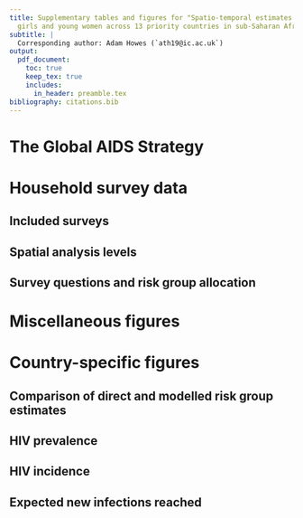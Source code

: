 ```yaml
---
title: Supplementary tables and figures for "Spatio-temporal estimates of HIV risk group proportions for adolescent
  girls and young women across 13 priority countries in sub-Saharan Africa"
subtitle: |
  Corresponding author: Adam Howes (`ath19@ic.ac.uk`)
output:
  pdf_document:
    toc: true
    keep_tex: true
    includes:
      in_header: preamble.tex
bibliography: citations.bib
---
```


\clearpage

<!-- So that the tables and figures in this appendix are prefixed by "B." -->
\setcounter{table}{0}  
\renewcommand{\thetable}{B.\arabic{table}} 
\setcounter{figure}{0} 
\renewcommand{\thefigure}{B.\arabic{figure}}

# The Global AIDS Strategy

\begin{table}[h]
\centering
\begin{tabularx}{\textwidth}{lX}
\toprule
Prioritisation strata & Criterion \\
\midrule
Low & 0.3-1.0\% incidence and low-risk behaviour, or $<$0.3\% incidence and high-risk behaviour \\
Moderate & 1.0-3.0\% incidence and low-risk behaviour, or 0.3-1.0\% incidence and high-risk behaviour \\
High & 1.0-3.0\% incidence and high-risk behaviour \\
Very high & $>$3.0\% incidence \\
\bottomrule
\end{tabularx}
\caption{Prioritisation strata.}
\label{tab:unaids-strategy-prioritisation}
\end{table}

\begin{table}[h]
\centering
\begin{tabularx}{\textwidth}{lX}
\toprule
Intervention & Details \\
\midrule
STI screening and treatment & (Remain to be filled in: describe targets and commitments in terms of each prioritisation strata) \\
PrEP use & (As above) \\
Access to PEP & (As above) \\
Comprehensive sexuality education & (As above) \\
Economic empowerment & (As above) \\
\bottomrule
\end{tabularx}
\caption{Targets and commitments.}
\label{tab:unaids-strategy-targets}
\end{table}

\clearpage

# Household survey data

## Included surveys

\begin{longtable}{rlrcrrrr}
\toprule
\multicolumn{1}{l}{} &  &  &  & \multicolumn{4}{c}{Sample size} \\ 
\cmidrule(lr){5-8}
\multicolumn{1}{l}{} & Type & Year & Transactional sex question & 15-19 & 20-24 & 25-29 & Total \\ 
\midrule
\multicolumn{1}{l}{Botswana} \\ 
\midrule
 & BAIS & 2013 & \cmark & 557 & 588 & 649 & 1794 \\ 
Total &  &  &  & $557$ & $588$ & $649$ & $1794$ \\ 
\midrule
\multicolumn{1}{l}{Cameroon} \\ 
\midrule
 & DHS & 2004 & \xmark & 2675 & 2207 & 1732 & 6614 \\ 
 & DHS & 2011 & \xmark & 3588 & 3115 & 2655 & 9358 \\ 
 & PHIA & 2017 & \xmark & 2620 & 2339 & 2259 & 7218 \\ 
 & DHS & 2018 & \cmark & 3349 & 2463 & 2345 & 8157 \\ 
Total &  &  &  & $12232$ & $10124$ & $8991$ & $31347$ \\ 
\midrule
\multicolumn{1}{l}{Kenya} \\ 
\midrule
 & DHS & 2003 & \xmark & 1819 & 1709 & 1391 & 4919 \\ 
 & DHS & 2008 & \xmark & 1767 & 1743 & 1419 & 4929 \\ 
 & DHS & 2014 & \xmark & 2861 & 2534 & 2858 & 8253 \\ 
Total &  &  &  & $6447$ & $5986$ & $5668$ & $18101$ \\ 
\midrule
\multicolumn{1}{l}{Lesotho} \\ 
\midrule
 & DHS & 2004 & \xmark & 1761 & 1455 & 1026 & 4242 \\ 
 & DHS & 2009 & \xmark & 1833 & 1543 & 1194 & 4570 \\ 
 & DHS & 2014 & \xmark & 1537 & 1292 & 1067 & 3896 \\ 
 & PHIA & 2017 & \cmark & 1156 & 1202 & 1054 & 3412 \\ 
Total &  &  &  & $6287$ & $5492$ & $4341$ & $16120$ \\ 
\midrule
\multicolumn{1}{l}{Mozambique} \\ 
\midrule
 & AIS & 2009 & \xmark & 1031 & 1106 & 987 & 3124 \\ 
 & DHS & 2011 & \xmark & 2932 & 2299 & 2206 & 7437 \\ 
 & AIS & 2015 & \xmark & 1552 & 1389 & 1080 & 4021 \\ 
Total &  &  &  & $5515$ & $4794$ & $4273$ & $14582$ \\ 
\midrule
\multicolumn{1}{l}{Malawi} \\ 
\midrule
 & DHS & 2000 & \xmark & 2914 & 2998 & 2358 & 8270 \\ 
 & DHS & 2004 & \xmark & 2407 & 2823 & 2135 & 7365 \\ 
 & DHS & 2010 & \xmark & 5031 & 4387 & 4309 & 13727 \\ 
 & DHS & 2015 & \cmark & 5273 & 5094 & 3976 & 14343 \\ 
 & PHIA & 2016 & \cmark & 1646 & 1934 & 1511 & 5091 \\ 
Total &  &  &  & $17271$ & $17236$ & $14289$ & $48796$ \\ 
\midrule
\multicolumn{1}{l}{Namibia} \\ 
\midrule
 & DHS & 2000 & \xmark & 1427 & 1313 & 1098 & 3838 \\ 
 & DHS & 2006 & \xmark & 2203 & 1869 & 1544 & 5616 \\ 
 & DHS & 2013 & \xmark & 1852 & 1709 & 1481 & 5042 \\ 
 & PHIA & 2017 & \cmark & 1491 & 1525 & 1370 & 4386 \\ 
Total &  &  &  & $6973$ & $6416$ & $5493$ & $18882$ \\ 
\midrule
\multicolumn{1}{l}{Eswatini} \\ 
\midrule
 & DHS & 2006 & \xmark & 1265 & 1027 & 731 & 3023 \\ 
 & PHIA & 2017 & \xmark & 1031 & 895 & 811 & 2737 \\ 
Total &  &  &  & $2296$ & $1922$ & $1542$ & $5760$ \\ 
\midrule
\multicolumn{1}{l}{Tanzania} \\ 
\midrule
 & AIS & 2003 & \xmark & 1466 & 1377 & 1270 & 4113 \\ 
 & AIS & 2007 & \xmark & 2137 & 1676 & 1509 & 5322 \\ 
 & DHS & 2010 & \xmark & 2221 & 1860 & 1613 & 5694 \\ 
 & AIS & 2012 & \xmark & 2474 & 1923 & 1815 & 6212 \\ 
 & PHIA & 2016 & \cmark & 2999 & 2845 & 2521 & 8365 \\ 
Total &  &  &  & $11297$ & $9681$ & $8728$ & $29706$ \\ 
\midrule
\multicolumn{1}{l}{Uganda} \\ 
\midrule
 & DHS & 2000 & \xmark & 1687 & 1541 & 1326 & 4554 \\ 
 & DHS & 2006 & \xmark & 1948 & 1660 & 1404 & 5012 \\ 
 & AIS & 2011 & \xmark & 2451 & 2164 & 1921 & 6536 \\ 
 & DHS & 2011 & \xmark & 2025 & 1664 & 1614 & 5303 \\ 
 & DHS & 2016 & \cmark & 4276 & 3782 & 3014 & 11072 \\ 
 & PHIA & 2016 & \xmark & 3289 & 3059 & 2574 & 8922 \\ 
\midrule 
Total &  &  &  & $15676$ & $13870$ & $11853$ & $41399$ \\ 
\midrule
\multicolumn{1}{l}{South Africa} \\ 
\midrule
 & DHS & 2016 & \cmark & 1505 & 1408 & 1397 & 4310 \\ 
Total &  &  &  & $1505$ & $1408$ & $1397$ & $4310$ \\ 
\midrule
\multicolumn{1}{l}{Zambia} \\ 
\midrule
 & DHS & 2007 & \xmark & 1598 & 1405 & 1373 & 4376 \\ 
 & DHS & 2013 & \xmark & 3685 & 3036 & 2789 & 9510 \\ 
 & PHIA & 2016 & \cmark & 2120 & 2045 & 1619 & 5784 \\ 
 & DHS & 2018 & \cmark & 3112 & 2687 & 2166 & 7965 \\ 
Total &  &  &  & $10515$ & $9173$ & $7947$ & $27635$ \\ 
\midrule
\multicolumn{1}{l}{Zimbabwe} \\ 
\midrule
 & DHS & 1999 & \xmark & 1467 & 1230 & 1011 & 3708 \\ 
 & DHS & 2005 & \xmark & 2128 & 1943 & 1438 & 5509 \\ 
 & DHS & 2010 & \xmark & 1963 & 1796 & 1679 & 5438 \\ 
 & DHS & 2015 & \cmark & 2154 & 1777 & 1646 & 5577 \\ 
 & PHIA & 2016 & \cmark & 2114 & 1817 & 1573 & 5504 \\ 
Total &  &  &  & $9826$ & $8563$ & $7347$ & $25736$ \\ 
\midrule 
\midrule 
Total &  &  &  & $106397$ & $95253$ & $82518$ & $284168$ \\ 
\bottomrule
\caption{All of the surveys that we used in our analysis and their sample sizes, disaggregated by respondent age.}
\label{tab:surveys-used}
\end{longtable}

\begin{table}[h]
\centering
\begin{tabularx}{\textwidth}{lX}
\toprule
Survey & Exclusion reason \\ 
 \midrule
MOZ2003DHS & No GPS coordinates available to place survey clusters within districts. \\
TZA2015DHS & Insufficient sexual behaviour questions. \\
UGA2004AIS & Unable to download region boundaries. \\
ZMB2002DHS & No GPS coordinates available to place survey clusters within districts. \\
\bottomrule
\end{tabularx}
\label{tab:surveys-excluded}
\caption{All of that surveys that were excluded from our analysis.}
\end{table}

\clearpage

## Spatial analysis levels

\begin{table}[h]
\centering
\begin{tabularx}{\textwidth}{lXX}
\toprule
Country & Number of areas & Analysis level \\ 
\midrule
Botswana & 27 & 3 \\ 
Cameroon & 58 & 2 \\ 
Kenya & 47 & 2 \\ 
Lesotho & 10 & 1 \\ 
Mozambique & 161 & 3 \\ 
Malawi & 33 & 5 \\ 
Namibia & 38 & 2 \\ 
Eswatini & 4 & 1 \\ 
Tanzania & 195 & 4 \\ 
Uganda & 136 & 3 \\ 
South Africa & 52 & 2 \\ 
Zambia & 116 & 2 \\ 
Zimbabwe & 63 & 2 \\ 
\bottomrule
\end{tabularx}
\label{tab:area-levels}
\caption{The numer of areas and analysis levels for each country that were used in our analysis.}
\end{table}

\clearpage

## Survey questions and risk group allocation

\begin{table}[h]
\centering
\begin{tabularx}{\textwidth}{lX}
\toprule
Variable(s) & Description \\
\midrule
\texttt{v501} & Current marital status of the respondent. \\
\texttt{v529} & Computed time since last sexual intercourse. \\
\texttt{v531} & Age at first sexual intercourse--imputed. \\
\texttt{v766b} & Number of sexual partners during the last 12 months (including husband). \\
\texttt{v767[a, b, c]} & Relationship with last three sexual partners. Options are: spouse, boyfriend not living with respondent, other friend, casual acquaintance, relative, commercial sex worker, live-in partner, other. \\
\texttt{v791a} & Had sex in return for gifts, cash or anything else in the past 12 months. Asked only to women 15-24 who are not in a union. \\
\bottomrule
\end{tabularx}
\caption{AIS, BAIS and DHS survey questions.}
\end{table}

\begin{table}[h]
\centering
\begin{tabularx}{\textwidth}{lX}
\toprule
Variable(s) & Description \\
\midrule
\texttt{part12monum} & Number of sexual partners during the last 12 months (including husband). \\
\texttt{part12modkr} & Reason for leaving \texttt{part12monum} blank. \\
\texttt{partlivew[1, 2, 3]} & Does the person you had sex with live in this household? \\
\texttt{partrelation[1, 2, 3]} & Relationship with last three sexual partners. Options are: husband, live-in partner, partner (not living with), ex-spouse/partner, friend/acquaintance, sex worker, sex worker client, stranger, other, don't know, refused. \\
\texttt{sellsx12mo} & Had sex for money and/or gifts in the last 12 months. \\
\texttt{buysx12mo} & Paid money or given gifts for sex in the last 12 months. \\
\bottomrule
\end{tabularx}
\caption{PHIA survey questions.}
\end{table}

\begin{figure}[h]
    \centering
    \includegraphics{depends/category-flowchart.jpeg}
    \caption{Flowchart describing allocation of respondents to risk groups.}
    \label{fig:category-flowchart}
\end{figure}

\clearpage

# Miscellaneous figures

<!-- Might find a home for these. -->

\begin{figure}[h]
\centering
\makebox[\textwidth][c]{\includegraphics{depends/model-direct-benefits.jpeg}}
\caption{Illustration our model results for AGYW 20-24 in Tanzania in 2010 in the cohabiting risk group. Compared to the direct survey results, our spatio-temporally smoothed estimates more plausibly represent district-level heterogeneity, as well as imputing any districts with missing data.}
\label{fig:model-direct-benefits}
\end{figure}

\begin{figure}[h]
    \centering
    \makebox[\textwidth][c]{\includegraphics{depends/aaa-variance-proportions.jpeg}}
    \caption{Proportion of variance explained by each random effect (Sobol' indices) when the multinomial regression model is fit to each country individually. In this setting, country-category random effects are not included in the model and year-category random effects are replaced by survey-category random effects (for countries with surveys in multiple years). Countries are ordered by the proportion of their variance which is explained by the area-category random effects.}
\label{fig:aaa-variance-proportions}
\end{figure}


\begin{figure}[h]
\centering
\makebox[\textwidth][c]{\includegraphics{depends/age-variation.jpeg}}
\caption{The posterior density of national-level risk group proportions by age, illustrating the bi-modality of the cohabiting partner and non-regular and multiple partner(s) risk groups.}
\label{fig:age-variation}
\end{figure}

\clearpage

# Country-specific figures

## Comparison of direct and modelled risk group estimates

\begin{figure}[h]
\centering
\makebox[\textwidth][c]{\includegraphics{depends/temporal-interpolation-ribbon-1.jpeg}}
\caption{Comparison of modelled and direct national-level estimates in 1999-2018 in Botswana. Estimates are described as "partially direct" when there are no surveys containing a transactional sex question in a country-age-group and we instead used modelled logistic regression estimates to differentiate the direct estimates.}
\label{fig:temporal-interpolation-ribbon-1}
\end{figure}

\begin{figure}[h]
\centering
\makebox[\textwidth][c]{\includegraphics{depends/temporal-interpolation-ribbon-2.jpeg}}
\caption{Comparison of modelled and direct national-level estimates in 1999-2018 in Cameroon. Estimates are described as "partially direct" when there are no surveys containing a transactional sex question in a country-age-group and we instead used modelled logistic regression estimates to differentiate the direct estimates.}
\label{fig:temporal-interpolation-ribbon-2}
\end{figure}

\begin{figure}[h]
\centering
\makebox[\textwidth][c]{\includegraphics{depends/temporal-interpolation-ribbon-3.jpeg}}
\caption{Comparison of modelled and direct national-level estimates in 1999-2018 in Kenya. Estimates are described as "partially direct" when there are no surveys containing a transactional sex question in a country-age-group and we instead used modelled logistic regression estimates to differentiate the direct estimates.}
\label{fig:temporal-interpolation-ribbon-3}
\end{figure}

\begin{figure}[h]
\centering
\makebox[\textwidth][c]{\includegraphics{depends/temporal-interpolation-ribbon-4.jpeg}}
\caption{Comparison of modelled and direct national-level estimates in 1999-2018 in Lesotho. Estimates are described as "partially direct" when there are no surveys containing a transactional sex question in a country-age-group and we instead used modelled logistic regression estimates to differentiate the direct estimates.}
\label{fig:temporal-interpolation-ribbon-4}
\end{figure}

\begin{figure}[h]
\centering
\makebox[\textwidth][c]{\includegraphics{depends/temporal-interpolation-ribbon-5.jpeg}}
\caption{Comparison of modelled and direct national-level estimates in 1999-2018 in Mozambique. Estimates are described as "partially direct" when there are no surveys containing a transactional sex question in a country-age-group and we instead used modelled logistic regression estimates to differentiate the direct estimates.}
\label{fig:temporal-interpolation-ribbon-5}
\end{figure}

\begin{figure}[h]
\centering
\makebox[\textwidth][c]{\includegraphics{depends/temporal-interpolation-ribbon-6.jpeg}}
\caption{Comparison of modelled and direct national-level estimates in 1999-2018 in Malawi. Estimates are described as "partially direct" when there are no surveys containing a transactional sex question in a country-age-group and we instead used modelled logistic regression estimates to differentiate the direct estimates.}
\label{fig:temporal-interpolation-ribbon-6}
\end{figure}

\begin{figure}[h]
\centering
\makebox[\textwidth][c]{\includegraphics{depends/temporal-interpolation-ribbon-7.jpeg}}
\caption{Comparison of modelled and direct national-level estimates in 1999-2018 in Namibia. Estimates are described as "partially direct" when there are no surveys containing a transactional sex question in a country-age-group and we instead used modelled logistic regression estimates to differentiate the direct estimates.}
\label{fig:temporal-interpolation-ribbon-7}
\end{figure}

\begin{figure}[h]
\centering
\makebox[\textwidth][c]{\includegraphics{depends/temporal-interpolation-ribbon-8.jpeg}}
\caption{Comparison of modelled and direct national-level estimates in 1999-2018 in Eswatini. Estimates are described as "partially direct" when there are no surveys containing a transactional sex question in a country-age-group and we instead used modelled logistic regression estimates to differentiate the direct estimates.}
\label{fig:temporal-interpolation-ribbon-8}
\end{figure}

\begin{figure}[h]
\centering
\makebox[\textwidth][c]{\includegraphics{depends/temporal-interpolation-ribbon-9.jpeg}}
\caption{Comparison of modelled and direct national-level estimates in 1999-2018 in Tanzania. Estimates are described as "partially direct" when there are no surveys containing a transactional sex question in a country-age-group and we instead used modelled logistic regression estimates to differentiate the direct estimates.}
\label{fig:temporal-interpolation-ribbon-9}
\end{figure}

\begin{figure}[h]
\centering
\makebox[\textwidth][c]{\includegraphics{depends/temporal-interpolation-ribbon-10.jpeg}}
\caption{Comparison of modelled and direct national-level estimates in 1999-2018 in Uganda. Estimates are described as "partially direct" when there are no surveys containing a transactional sex question in a country-age-group and we instead used modelled logistic regression estimates to differentiate the direct estimates.}
\label{fig:temporal-interpolation-ribbon-10}
\end{figure}

\begin{figure}[h]
\centering
\makebox[\textwidth][c]{\includegraphics{depends/temporal-interpolation-ribbon-11.jpeg}}
\caption{Comparison of modelled and direct national-level estimates in 1999-2018 in South Africa. Estimates are described as "partially direct" when there are no surveys containing a transactional sex question in a country-age-group and we instead used modelled logistic regression estimates to differentiate the direct estimates.}
\label{fig:temporal-interpolation-ribbon-11}
\end{figure}

\begin{figure}[h]
\centering
\makebox[\textwidth][c]{\includegraphics{depends/temporal-interpolation-ribbon-12.jpeg}}
\caption{Comparison of modelled and direct national-level estimates in 1999-2018 in Zambia. Estimates are described as "partially direct" when there are no surveys containing a transactional sex question in a country-age-group and we instead used modelled logistic regression estimates to differentiate the direct estimates.}
\label{fig:temporal-interpolation-ribbon-12}
\end{figure}

\begin{figure}[h]
\centering
\makebox[\textwidth][c]{\includegraphics{depends/temporal-interpolation-ribbon-13.jpeg}}
\caption{Comparison of modelled and direct national-level estimates in 1999-2018 in Zimbabwe. Estimates are described as "partially direct" when there are no surveys containing a transactional sex question in a country-age-group and we instead used modelled logistic regression estimates to differentiate the direct estimates.}
\label{fig:temporal-interpolation-ribbon-13}
\end{figure}

\clearpage

## HIV prevalence

\begin{figure}[h]
    \centering
    \makebox[\textwidth][c]{\includegraphics{depends/prev-district-sexbehav-logit-1.jpeg}}
    \caption{District-level HIV prevalence for each of the risk groups in 2018 in Botswana.}
    \label{fig:prevalence-district-sexbehav-1}
\end{figure}

\begin{figure}[h]
    \centering
    \makebox[\textwidth][c]{\includegraphics{depends/prev-district-sexbehav-logit-2.jpeg}}
    \caption{District-level HIV prevalence for each of the risk groups in 2018 in Cameroon.}
    \label{fig:prevalence-district-sexbehav-2}
\end{figure}

\begin{figure}[h]
    \centering
    \makebox[\textwidth][c]{\includegraphics{depends/prev-district-sexbehav-logit-3.jpeg}}
    \caption{District-level HIV prevalence for each of the risk groups in 2018 in Kenya.}
    \label{fig:prevalence-district-sexbehav-3}
\end{figure}

\begin{figure}[h]
    \centering
    \makebox[\textwidth][c]{\includegraphics{depends/prev-district-sexbehav-logit-4.jpeg}}
    \caption{District-level HIV prevalence for each of the risk groups in 2018 in Lesotho.}
    \label{fig:prevalence-district-sexbehav-4}
\end{figure}

\begin{figure}[h]
    \centering
    \makebox[\textwidth][c]{\includegraphics{depends/prev-district-sexbehav-logit-5.jpeg}}
    \caption{District-level HIV prevalence for each of the risk groups in 2018 in Mozambique.}
    \label{fig:prevalence-district-sexbehav-5}
\end{figure}

\begin{figure}[h]
    \centering
    \makebox[\textwidth][c]{\includegraphics{depends/prev-district-sexbehav-logit-6.jpeg}}
    \caption{District-level HIV prevalence for each of the risk groups in 2018 in Malawi.}
    \label{fig:prevalence-district-sexbehav-6}
\end{figure}

\begin{figure}[h]
    \centering
    \makebox[\textwidth][c]{\includegraphics{depends/prev-district-sexbehav-logit-7.jpeg}}
    \caption{District-level HIV prevalence for each of the risk groups in 2018 in Namibia.}
    \label{fig:prevalence-district-sexbehav-7}
\end{figure}

\begin{figure}[h]
    \centering
    \makebox[\textwidth][c]{\includegraphics{depends/prev-district-sexbehav-logit-8.jpeg}}
    \caption{District-level HIV prevalence for each of the risk groups in 2018 in Eswatini.}
    \label{fig:prevalence-district-sexbehav-8}
\end{figure}

\begin{figure}[h]
    \centering
    \makebox[\textwidth][c]{\includegraphics{depends/prev-district-sexbehav-logit-9.jpeg}}
    \caption{District-level HIV prevalence for each of the risk groups in 2018 in Tanzania.}
    \label{fig:prevalence-district-sexbehav-9}
\end{figure}

\begin{figure}[h]
    \centering
    \makebox[\textwidth][c]{\includegraphics{depends/prev-district-sexbehav-logit-10.jpeg}}
    \caption{District-level HIV prevalence for each of the risk groups in 2018 in Uganda.}
    \label{fig:prevalence-district-sexbehav-10}
\end{figure}

\begin{figure}[h]
    \centering
    \makebox[\textwidth][c]{\includegraphics{depends/prev-district-sexbehav-logit-11.jpeg}}
    \caption{District-level HIV prevalence for each of the risk groups in 2018 in South Africa.}
    \label{fig:prevalence-district-sexbehav-11}
\end{figure}

\begin{figure}[h]
    \centering
    \makebox[\textwidth][c]{\includegraphics{depends/prev-district-sexbehav-logit-12.jpeg}}
    \caption{District-level HIV prevalence for each of the risk groups in 2018 in Zambia.}
    \label{fig:prevalence-district-sexbehav-12}
\end{figure}

\begin{figure}[h]
    \centering
    \makebox[\textwidth][c]{\includegraphics{depends/prev-district-sexbehav-logit-13.jpeg}}
    \caption{District-level HIV prevalence for each of the risk groups in 2018 in Zimbabwe.}
    \label{fig:prevalence-district-sexbehav-13}
\end{figure}

\clearpage

## HIV incidence

\begin{figure}[h]
    \centering
    \makebox[\textwidth][c]{\includegraphics{depends/incidence-district-sexbehav-1.jpeg}}
    \caption{District-level HIV incidence for each of the risk groups in 2018 in Botswana.}
    \label{fig:incidence-district-sexbehav-1}
\end{figure}

\begin{figure}[h]
    \centering
    \makebox[\textwidth][c]{\includegraphics{depends/incidence-district-sexbehav-2.jpeg}}
    \caption{District-level HIV incidence for each of the risk groups in 2018 in Cameroon.}
    \label{fig:incidence-district-sexbehav-2}
\end{figure}

\begin{figure}[h]
    \centering
    \makebox[\textwidth][c]{\includegraphics{depends/incidence-district-sexbehav-3.jpeg}}
    \caption{District-level HIV incidence for each of the risk groups in 2018 in Kenya.}
    \label{fig:incidence-district-sexbehav-3}
\end{figure}

\begin{figure}[h]
    \centering
    \makebox[\textwidth][c]{\includegraphics{depends/incidence-district-sexbehav-4.jpeg}}
    \caption{District-level HIV incidence for each of the risk groups in 2018 in Lesotho.}
    \label{fig:incidence-district-sexbehav-4}
\end{figure}

\begin{figure}[h]
    \centering
    \makebox[\textwidth][c]{\includegraphics{depends/incidence-district-sexbehav-5.jpeg}}
    \caption{District-level HIV incidence for each of the risk groups in 2018 in Mozambique.}
    \label{fig:incidence-district-sexbehav-5}
\end{figure}

\begin{figure}[h]
    \centering
    \makebox[\textwidth][c]{\includegraphics{depends/incidence-district-sexbehav-6.jpeg}}
    \caption{District-level HIV incidence for each of the risk groups in 2018 in Malawi.}
    \label{fig:incidence-district-sexbehav-6}
\end{figure}

\begin{figure}[h]
    \centering
    \makebox[\textwidth][c]{\includegraphics{depends/incidence-district-sexbehav-7.jpeg}}
    \caption{District-level HIV incidence for each of the risk groups in 2018 in Namibia.}
    \label{fig:incidence-district-sexbehav-7}
\end{figure}

\begin{figure}[h]
    \centering
    \makebox[\textwidth][c]{\includegraphics{depends/incidence-district-sexbehav-8.jpeg}}
    \caption{District-level HIV incidence for each of the risk groups in 2018 in Eswatini.}
    \label{fig:incidence-district-sexbehav-8}
\end{figure}

\begin{figure}[h]
    \centering
    \makebox[\textwidth][c]{\includegraphics{depends/incidence-district-sexbehav-9.jpeg}}
    \caption{District-level HIV incidence for each of the risk groups in 2018 in Tanzania.}
    \label{fig:incidence-district-sexbehav-9}
\end{figure}

\begin{figure}[h]
    \centering
    \makebox[\textwidth][c]{\includegraphics{depends/incidence-district-sexbehav-10.jpeg}}
    \caption{District-level HIV incidence for each of the risk groups in 2018 in Uganda.}
    \label{fig:incidence-district-sexbehav-10}
\end{figure}

\begin{figure}[h]
    \centering
    \makebox[\textwidth][c]{\includegraphics{depends/incidence-district-sexbehav-11.jpeg}}
    \caption{District-level HIV incidence for each of the risk groups in 2018 in South Africa.}
    \label{fig:incidence-district-sexbehav-11}
\end{figure}

\begin{figure}[h]
    \centering
    \makebox[\textwidth][c]{\includegraphics{depends/incidence-district-sexbehav-12.jpeg}}
    \caption{District-level HIV incidence for each of the risk groups in 2018 in Zambia.}
    \label{fig:incidence-district-sexbehav-12}
\end{figure}

\begin{figure}[h]
    \centering
    \makebox[\textwidth][c]{\includegraphics{depends/incidence-district-sexbehav-13.jpeg}}
    \caption{District-level HIV incidence for each of the risk groups in 2018 in Zimbabwe.}
    \label{fig:incidence-district-sexbehav-13}
\end{figure}

\clearpage

## Expected new infections reached

\begin{figure}[h]
\centering
\makebox[\textwidth][c]{\includegraphics{depends/infections-reached-country-1.jpeg}}
\caption{Percentage of expected new infections reached taking a variety of risk stratification approaches against the percentage of at risk population reached in Botswana.}
\label{fig:infections-reached-country-1}
\end{figure}

\begin{figure}[h]
\centering
\makebox[\textwidth][c]{\includegraphics{depends/infections-reached-country-2.jpeg}}
\caption{Percentage of expected new infections reached taking a variety of risk stratification approaches against the percentage of at risk population reached in Cameroon.}
\label{fig:infections-reached-country-2}
\end{figure}

\begin{figure}[h]
\centering
\makebox[\textwidth][c]{\includegraphics{depends/infections-reached-country-3.jpeg}}
\caption{Percentage of expected new infections reached taking a variety of risk stratification approaches against the percentage of at risk population reached in Kenya.}
\label{fig:infections-reached-country-3}
\end{figure}

\begin{figure}[h]
\centering
\makebox[\textwidth][c]{\includegraphics{depends/infections-reached-country-4.jpeg}}
\caption{Percentage of expected new infections reached taking a variety of risk stratification approaches against the percentage of at risk population reached in Lesotho.}
\label{fig:infections-reached-country-4}
\end{figure}

\begin{figure}[h]
\centering
\makebox[\textwidth][c]{\includegraphics{depends/infections-reached-country-5.jpeg}}
\caption{Percentage of expected new infections reached taking a variety of risk stratification approaches against the percentage of at risk population reached in Mozambique.}
\label{fig:infections-reached-country-5}
\end{figure}

\begin{figure}[h]
\centering
\makebox[\textwidth][c]{\includegraphics{depends/infections-reached-country-6.jpeg}}
\caption{Percentage of expected new infections reached taking a variety of risk stratification approaches against the percentage of at risk population reached in Malawi.}
\label{fig:infections-reached-country-6}
\end{figure}

\begin{figure}[h]
\centering
\makebox[\textwidth][c]{\includegraphics{depends/infections-reached-country-7.jpeg}}
\caption{Percentage of expected new infections reached taking a variety of risk stratification approaches against the percentage of at risk population reached in Namibia.}
\label{fig:infections-reached-country-7}
\end{figure}

\begin{figure}[h]
\centering
\makebox[\textwidth][c]{\includegraphics{depends/infections-reached-country-8.jpeg}}
\caption{Percentage of expected new infections reached taking a variety of risk stratification approaches against the percentage of at risk population reached in Eswatini.}
\label{fig:infections-reached-country-8}
\end{figure}

\begin{figure}[h]
\centering
\makebox[\textwidth][c]{\includegraphics{depends/infections-reached-country-9.jpeg}}
\caption{Percentage of expected new infections reached taking a variety of risk stratification approaches against the percentage of at risk population reached in Tanzania.}
\label{fig:infections-reached-country-9}
\end{figure}

\begin{figure}[h]
\centering
\makebox[\textwidth][c]{\includegraphics{depends/infections-reached-country-10.jpeg}}
\caption{Percentage of expected new infections reached taking a variety of risk stratification approaches against the percentage of at risk population reached in Uganda.}
\label{fig:infections-reached-country-10}
\end{figure}

\begin{figure}[h]
\centering
\makebox[\textwidth][c]{\includegraphics{depends/infections-reached-country-11.jpeg}}
\caption{Percentage of expected new infections reached taking a variety of risk stratification approaches against the percentage of at risk population reached in South Africa.}
\label{fig:infections-reached-country-11}
\end{figure}

\begin{figure}[h]
\centering
\makebox[\textwidth][c]{\includegraphics{depends/infections-reached-country-12.jpeg}}
\caption{Percentage of expected new infections reached taking a variety of risk stratification approaches against the percentage of at risk population reached in Zambia.}
\label{fig:infections-reached-country-12}
\end{figure}

\begin{figure}[h]
\centering
\makebox[\textwidth][c]{\includegraphics{depends/infections-reached-country-13.jpeg}}
\caption{Percentage of expected new infections reached taking a variety of risk stratification approaches against the percentage of at risk population reached in Zimbabwe.}
\label{fig:infections-reached-country-13}
\end{figure}
